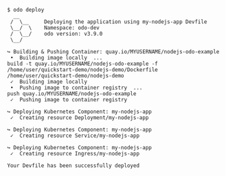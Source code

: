 ```console
$ odo deploy
  __
 /  \__     Deploying the application using my-nodejs-app Devfile
 \__/  \    Namespace: odo-dev
 /  \__/    odo version: v3.9.0
 \__/

↪ Building & Pushing Container: quay.io/MYUSERNAME/nodejs-odo-example
 •  Building image locally  ...
build -t quay.io/MYUSERNAME/nodejs-odo-example -f /home/user/quickstart-demo/nodejs-demo/Dockerfile /home/user/quickstart-demo/nodejs-demo
 ✓  Building image locally
 •  Pushing image to container registry  ...
push quay.io/MYUSERNAME/nodejs-odo-example
 ✓  Pushing image to container registry

↪ Deploying Kubernetes Component: my-nodejs-app
 ✓  Creating resource Deployment/my-nodejs-app

↪ Deploying Kubernetes Component: my-nodejs-app
 ✓  Creating resource Service/my-nodejs-app

↪ Deploying Kubernetes Component: my-nodejs-app
 ✓  Creating resource Ingress/my-nodejs-app

Your Devfile has been successfully deployed

```